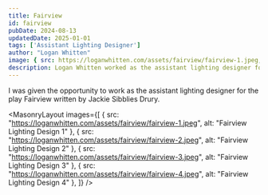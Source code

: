 ```yaml
---
title: Fairview
id: fairview
pubDate: 2024-08-13
updatedDate: 2025-01-01
tags: ['Assistant Lighting Designer']
author: "Logan Whitten"
image: { src: https://loganwhitten.com/assets/fairview/fairview-1.jpeg, alt: Photona 2023, positionx: 30%, positiony: 20%}
description: Logan Whitten worked as the assistant lighting designer for the University of North Carolina School of the Arts production of Fairview, written by Jackie Sibblies Drury.
---
```


I was given the opportunity to work as the assistant lighting designer for the play Fairview written by Jackie Sibblies Drury.



<MasonryLayout images={[
    { src: "https://loganwhitten.com/assets/fairview/fairview-1.jpeg", alt: "Fairview Lighting Design 1" },
    { src: "https://loganwhitten.com/assets/fairview/fairview-2.jpeg", alt: "Fairview Lighting Design 2" },
    { src: "https://loganwhitten.com/assets/fairview/fairview-3.jpeg", alt: "Fairview Lighting Design 3" },
    { src: "https://loganwhitten.com/assets/fairview/fairview-4.jpeg", alt: "Fairview Lighting Design 4" },
]} />

